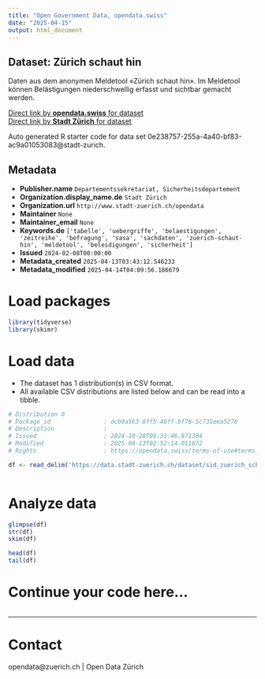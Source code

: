 ```yaml
---
title: "Open Government Data, opendata.swiss"
date: "2025-04-15"
output: html_document
---
```


## Dataset: Zürich schaut hin

Daten aus dem anonymen Meldetool «Zürich schaut hin». Im Meldetool können Belästigungen niederschwellig erfasst und sichtbar gemacht werden.

[Direct link by **opendata.swiss** for dataset](https://opendata.swiss/de/dataset/zurich-schaut-hin)<br>
[Direct link by **Stadt Zürich** for dataset](https://data.stadt-zuerich.ch/dataset/sid_zuerich_schaut_hin_od6001)

Auto generated R starter code for data set 0e238757-255a-4a40-bf83-ac9a01053083@stadt-zurich.

## Metadata

- **Publisher.name** `Departementssekretariat, Sicherheitsdepartement`
- **Organization.display_name.de** `Stadt Zürich`
- **Organization.url** `http://www.stadt-zuerich.ch/opendata`
- **Maintainer** `None`
- **Maintainer_email** `None`
- **Keywords.de** `['tabelle', 'uebergriffe', 'belaestigungen', 'zeitreihe', 'befragung', 'sasa', 'sachdaten', 'zuerich-schaut-hin', 'meldetool', 'beleidigungen', 'sicherheit']`
- **Issued** `2024-02-08T00:00:00`
- **Metadata_created** `2025-04-13T03:43:12.546233`
- **Metadata_modified** `2025-04-14T04:09:56.186679`


# Load packages

```r

library(tidyverse)
library(skimr)

```

# Load data

-   The dataset has 1 distribution(s) in CSV format.
-   All available CSV distributions are listed below and can be read into a tibble.

```r

# Distribution 0
# Package_id               : dcb9a563-8ff5-46ff-bf78-5c735eea5276
# Description              : 
# Issued                   : 2024-10-28T09:31:46.871304
# Modified                 : 2025-04-13T02:52:14.011672
# Rights                   : https://opendata.swiss/terms-of-use#terms_open

df <- read_delim('https://data.stadt-zuerich.ch/dataset/sid_zuerich_schaut_hin_od6001/download/BEV600OD6001.csv')



```

# Analyze data

```r

glimpse(df)
str(df)
skim(df)

head(df)
tail(df)

```

# Continue your code here...

```r

```

------------------------------------------------------------------------

# Contact

opendata@zuerich.ch | Open Data Zürich
